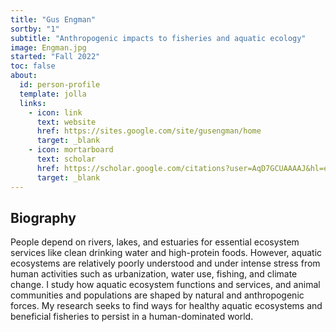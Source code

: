 ```yaml
---
title: "Gus Engman"
sortby: "1"
subtitle: "Anthropogenic impacts to fisheries and aquatic ecology"
image: Engman.jpg
started: "Fall 2022"
toc: false
about:
  id: person-profile
  template: jolla
  links:
    - icon: link
      text: website
      href: https://sites.google.com/site/gusengman/home
      target: _blank
    - icon: mortarboard
      text: scholar
      href: https://scholar.google.com/citations?user=AqD7GCUAAAAJ&hl=en&oi=ao
      target: _blank
---
```


::: {#person-profile}
:::

## Biography

People depend on rivers, lakes, and estuaries for essential ecosystem services like clean drinking water and high-protein foods. However, aquatic ecosystems are relatively poorly understood and under intense stress from human activities such as urbanization, water use, fishing, and climate change. I study how aquatic ecosystem functions and services, and animal communities and populations are shaped by natural and anthropogenic forces. My research seeks to find ways for healthy aquatic ecosystems and beneficial fisheries to persist in a human-dominated world. 
